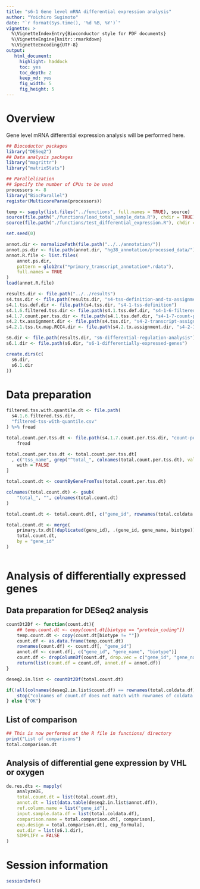 ```yaml
---
title: "s6-1 Gene level mRNA differential expression analysis"
author: "Yoichiro Sugimoto"
date: "`r format(Sys.time(), '%d %B, %Y')`"
vignette: >
  %\VignetteIndexEntry{Bioconductor style for PDF documents}
  %\VignetteEngine{knitr::rmarkdown}
  %\VignetteEncoding{UTF-8}
output:
   html_document:
     highlight: haddock
     toc: yes
     toc_depth: 2
     keep_md: yes
     fig_width: 5
     fig_height: 5
---
```



# Overview

Gene level mRNA differential expression analysis will be performed here.

```r

## Biocoductor packages
library("DESeq2")
## Data analysis packages
library("magrittr")
library("matrixStats")

## Parallelization
## Specify the number of CPUs to be used
processors <- 8
library("BiocParallel")
register(MulticoreParam(processors))

temp <- sapply(list.files("../functions", full.names = TRUE), source)
source(file.path("./functions/load_total_sample_data.R"), chdir = TRUE)
source(file.path("./functions/test_differential_expression.R"), chdir = TRUE)

set.seed(0)

```


```r

annot.dir <- normalizePath(file.path("../../annotation/"))
annot.ps.dir <- file.path(annot.dir, "hg38_annotation/processed_data/")
annot.R.file <- list.files(
    annot.ps.dir,
    pattern = glob2rx("*primary_transcript_annotation*.rdata"),
    full.names = TRUE
)
load(annot.R.file)

results.dir <- file.path("../../results")
s4.tss.dir <- file.path(results.dir, "s4-tss-definition-and-tx-assignment")
s4.1.tss.def.dir <- file.path(s4.tss.dir, "s4-1-tss-definition")
s4.1.6.filtered.tss.dir <- file.path(s4.1.tss.def.dir, "s4-1-6-filtered-tss")
s4.1.7.count.per.tss.dir <- file.path(s4.1.tss.def.dir, "s4-1-7-count-per-tss")
s4.2.tx.assignment.dir <- file.path(s4.tss.dir, "s4-2-transcript-assignment")
s4.2.1.tss.tx.map.RCC4.dir <- file.path(s4.2.tx.assignment.dir, "s4-2-1-tss-transcript-mapping-RCC4")

s6.dir <- file.path(results.dir, "s6-differential-regulation-analysis")
s6.1.dir <- file.path(s6.dir, "s6-1-differentially-expressed-genes")

create.dirs(c(
  s6.dir,
  s6.1.dir
))

```

# Data preparation

```r

filtered.tss.with.quantile.dt <- file.path(
  s4.1.6.filtered.tss.dir,
  "filtered-tss-with-quantile.csv"
) %>% fread

total.count.per.tss.dt <- file.path(s4.1.7.count.per.tss.dir, "count-per-confident-tss.csv") %>%
    fread

total.count.per.tss.dt <- total.count.per.tss.dt[
  , c("tss_name", grep("^total_", colnames(total.count.per.tss.dt), value = TRUE)),
    with = FALSE
]

total.count.dt <- countByGeneFromTss(total.count.per.tss.dt)

colnames(total.count.dt) <- gsub(
    "total_", "", colnames(total.count.dt)
)

total.count.dt <- total.count.dt[, c("gene_id", rownames(total.coldata.df)), with = FALSE]

total.count.dt <- merge(
    primary.tx.dt[!duplicated(gene_id), .(gene_id, gene_name, biotype)],
    total.count.dt,
    by = "gene_id"
)



```

# Analysis of differentially expressed genes

## Data preparation for DESeq2 analysis

```r

countDt2Df <- function(count.dt){
    ## temp.count.dt <- copy(count.dt[biotype == "protein_coding"])
    temp.count.dt <- copy(count.dt[biotype != ""])
    count.df <- as.data.frame(temp.count.dt)
    rownames(count.df) <- count.df[, "gene_id"]
    annot.df <- count.df[, c("gene_id", "gene_name", "biotype")]
    count.df <- dropColumnDf(count.df, drop.vec = c("gene_id", "gene_name", "biotype"))
    return(list(count.df = count.df, annot.df = annot.df))
}

deseq2.in.list <- countDt2Df(total.count.dt)

if(!all(colnames(deseq2.in.list$count.df) == rownames(total.coldata.df))){
    stop("colnames of count.df does not match with rownames of coldata.df")
} else {"OK"}

```

## List of comparison

```r

## This is now performed at the R file in functions/ directory
print("List of comparisons")
total.comparison.dt

```


## Analysis of differential gene expression by VHL or oxygen

```r

de.res.dts <- mapply(
    analyzeDE,
    total.count.dt = list(total.count.dt),
    annot.dt = list(data.table(deseq2.in.list$annot.df)),
    ref.column.name = list("gene_id"),
    input.sample.data.df = list(total.coldata.df),
    comparison.name = total.comparison.dt[, comparison],
    exp.design = total.comparison.dt[, exp_formula],
    out.dir = list(s6.1.dir),
    SIMPLIFY = FALSE
)

```



# Session information

```r

sessionInfo()

```
